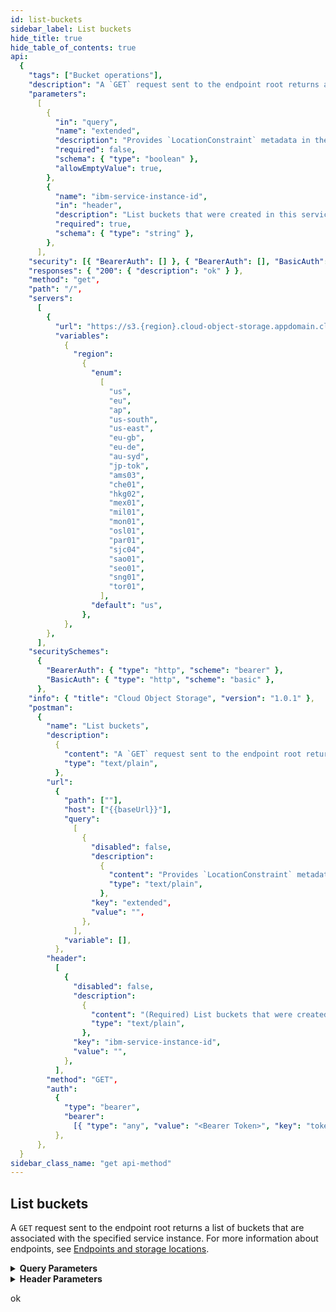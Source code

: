 ```yaml
---
id: list-buckets
sidebar_label: List buckets
hide_title: true
hide_table_of_contents: true
api:
  {
    "tags": ["Bucket operations"],
    "description": "A `GET` request sent to the endpoint root returns a list of buckets that are associated with the specified service instance.\nFor more information about endpoints, see [Endpoints and storage locations](https://cloud.ibm.com/docs/cloud-object-storage?topic=cloud-object-storage-endpoints#endpoints).",
    "parameters":
      [
        {
          "in": "query",
          "name": "extended",
          "description": "Provides `LocationConstraint` metadata in the listing.",
          "required": false,
          "schema": { "type": "boolean" },
          "allowEmptyValue": true,
        },
        {
          "name": "ibm-service-instance-id",
          "in": "header",
          "description": "List buckets that were created in this service instance.",
          "required": true,
          "schema": { "type": "string" },
        },
      ],
    "security": [{ "BearerAuth": [] }, { "BearerAuth": [], "BasicAuth": [] }],
    "responses": { "200": { "description": "ok" } },
    "method": "get",
    "path": "/",
    "servers":
      [
        {
          "url": "https://s3.{region}.cloud-object-storage.appdomain.cloud",
          "variables":
            {
              "region":
                {
                  "enum":
                    [
                      "us",
                      "eu",
                      "ap",
                      "us-south",
                      "us-east",
                      "eu-gb",
                      "eu-de",
                      "au-syd",
                      "jp-tok",
                      "ams03",
                      "che01",
                      "hkg02",
                      "mex01",
                      "mil01",
                      "mon01",
                      "osl01",
                      "par01",
                      "sjc04",
                      "sao01",
                      "seo01",
                      "sng01",
                      "tor01",
                    ],
                  "default": "us",
                },
            },
        },
      ],
    "securitySchemes":
      {
        "BearerAuth": { "type": "http", "scheme": "bearer" },
        "BasicAuth": { "type": "http", "scheme": "basic" },
      },
    "info": { "title": "Cloud Object Storage", "version": "1.0.1" },
    "postman":
      {
        "name": "List buckets",
        "description":
          {
            "content": "A `GET` request sent to the endpoint root returns a list of buckets that are associated with the specified service instance.\nFor more information about endpoints, see [Endpoints and storage locations](https://cloud.ibm.com/docs/cloud-object-storage?topic=cloud-object-storage-endpoints#endpoints).",
            "type": "text/plain",
          },
        "url":
          {
            "path": [""],
            "host": ["{{baseUrl}}"],
            "query":
              [
                {
                  "disabled": false,
                  "description":
                    {
                      "content": "Provides `LocationConstraint` metadata in the listing.",
                      "type": "text/plain",
                    },
                  "key": "extended",
                  "value": "",
                },
              ],
            "variable": [],
          },
        "header":
          [
            {
              "disabled": false,
              "description":
                {
                  "content": "(Required) List buckets that were created in this service instance.",
                  "type": "text/plain",
                },
              "key": "ibm-service-instance-id",
              "value": "",
            },
          ],
        "method": "GET",
        "auth":
          {
            "type": "bearer",
            "bearer":
              [{ "type": "any", "value": "<Bearer Token>", "key": "token" }],
          },
      },
  }
sidebar_class_name: "get api-method"
---
```



## List buckets

A `GET` request sent to the endpoint root returns a list of buckets that are associated with the specified service instance.
For more information about endpoints, see [Endpoints and storage locations](https://cloud.ibm.com/docs/cloud-object-storage?topic=cloud-object-storage-endpoints#endpoints).

<details style={{"marginBottom":"1rem"}}><summary style={{}}><strong>Query Parameters</strong></summary><div><ul><ParamsItem className={"paramsItem"} param={{"in":"query","name":"extended","description":"Provides `LocationConstraint` metadata in the listing.","required":false,"schema":{"type":"boolean"},"allowEmptyValue":true}}></ParamsItem></ul></div></details><details style={{"marginBottom":"1rem"}}><summary style={{}}><strong>Header Parameters</strong></summary><div><ul><ParamsItem className={"paramsItem"} param={{"name":"ibm-service-instance-id","in":"header","description":"List buckets that were created in this service instance.","required":true,"schema":{"type":"string"}}}></ParamsItem></ul></div></details><div><ApiTabs><TabItem label={"200"} value={"200"}><div>

ok

</div><div></div></TabItem></ApiTabs></div>

